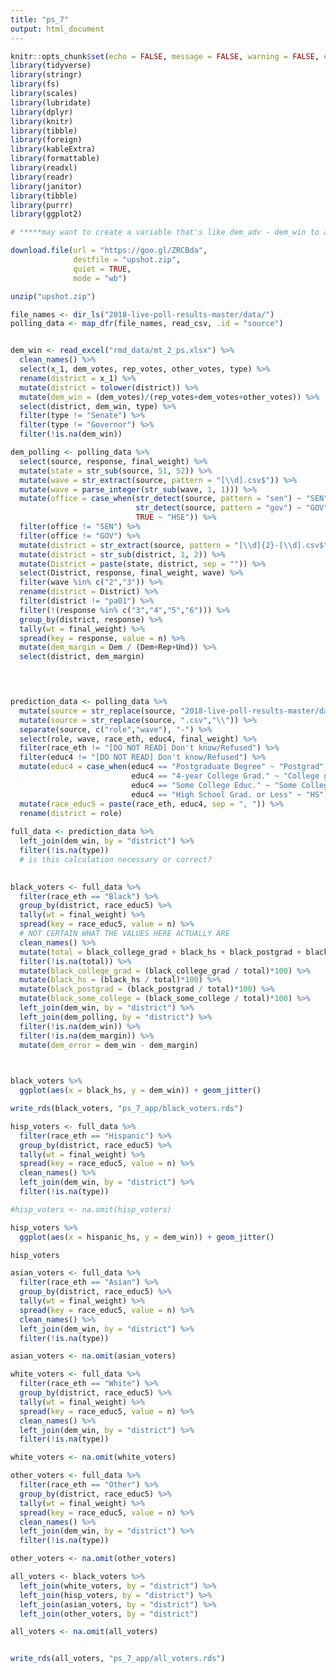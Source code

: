 ```yaml
---
title: "ps_7"
output: html_document
---
```


```r
knitr::opts_chunk$set(echo = FALSE, message = FALSE, warning = FALSE, error = FALSE)
library(tidyverse)
library(stringr)
library(fs)
library(scales)
library(lubridate)
library(dplyr)
library(knitr)
library(tibble)
library(foreign)
library(kableExtra)
library(formattable)
library(readxl)
library(readr)
library(janitor)
library(tibble)
library(purrr)
library(ggplot2)

# *****may want to create a variable that's like dem_adv - dem_win to adhere to prompt*****

download.file(url = "https://goo.gl/ZRCBda",
              destfile = "upshot.zip", 
              quiet = TRUE,
              mode = "wb")

unzip("upshot.zip") 

file_names <- dir_ls("2018-live-poll-results-master/data/")
polling_data <- map_dfr(file_names, read_csv, .id = "source")


dem_win <- read_excel("rmd_data/mt_2_ps.xlsx") %>% 
  clean_names() %>% 
  select(x_1, dem_votes, rep_votes, other_votes, type) %>% 
  rename(district = x_1) %>% 
  mutate(district = tolower(district)) %>% 
  mutate(dem_win = (dem_votes)/(rep_votes+dem_votes+other_votes)) %>% 
  select(district, dem_win, type) %>% 
  filter(type != "Senate") %>% 
  filter(type != "Governor") %>% 
  filter(!is.na(dem_win))

dem_polling <- polling_data %>% 
  select(source, response, final_weight) %>% 
  mutate(state = str_sub(source, 51, 52)) %>%
  mutate(wave = str_extract(source, pattern = "[\\d].csv$")) %>% 
  mutate(wave = parse_integer(str_sub(wave, 1, 1))) %>% 
  mutate(office = case_when(str_detect(source, pattern = "sen") ~ "SEN",
                            str_detect(source, pattern = "gov") ~ "GOV",
                            TRUE ~ "HSE")) %>% 
  filter(office != "SEN") %>% 
  filter(office != "GOV") %>% 
  mutate(district = str_extract(source, pattern = "[\\d]{2}-[\\d].csv$")) %>% 
  mutate(district = str_sub(district, 1, 2)) %>% 
  mutate(District = paste(state, district, sep = "")) %>%  
  select(District, response, final_weight, wave) %>% 
  filter(wave %in% c("2","3")) %>% 
  rename(district = District) %>% 
  filter(district != "pa01") %>% 
  filter(!(response %in% c("3","4","5","6"))) %>% 
  group_by(district, response) %>% 
  tally(wt = final_weight) %>% 
  spread(key = response, value = n) %>% 
  mutate(dem_margin = Dem / (Dem+Rep+Und)) %>% 
  select(district, dem_margin)


  

prediction_data <- polling_data %>% 
  mutate(source = str_replace(source, "2018-live-poll-results-master/data/elections-poll-","\\")) %>% 
  mutate(source = str_replace(source, ".csv","\\")) %>% 
  separate(source, c("role","wave"), "-") %>% 
  select(role, wave, race_eth, educ4, final_weight) %>% 
  filter(race_eth != "[DO NOT READ] Don't know/Refused") %>% 
  filter(educ4 != "[DO NOT READ] Don't know/Refused") %>% 
  mutate(educ4 = case_when(educ4 == "Postgraduate Degree" ~ "Postgrad",
                           educ4 == "4-year College Grad." ~ "College grad",
                           educ4 == "Some College Educ." ~ "Some College",
                           educ4 == "High School Grad. or Less" ~ "HS")) %>% 
  mutate(race_educ5 = paste(race_eth, educ4, sep = ", ")) %>% 
  rename(district = role)
  
full_data <- prediction_data %>%   
  left_join(dem_win, by = "district") %>% 
  filter(!is.na(type)) 
  # is this calculation necessary or correct?
 

black_voters <- full_data %>% 
  filter(race_eth == "Black") %>% 
  group_by(district, race_educ5) %>% 
  tally(wt = final_weight) %>% 
  spread(key = race_educ5, value = n) %>% 
  # NOT CERTAIN WHAT THE VALUES HERE ACTUALLY ARE
  clean_names() %>% 
  mutate(total = black_college_grad + black_hs + black_postgrad + black_some_college) %>% 
  filter(!is.na(total)) %>% 
  mutate(black_college_grad = (black_college_grad / total)*100) %>% 
  mutate(black_hs = (black_hs / total)*100) %>% 
  mutate(black_postgrad = (black_postgrad / total)*100) %>% 
  mutate(black_some_college = (black_some_college / total)*100) %>% 
  left_join(dem_win, by = "district") %>% 
  left_join(dem_polling, by = "district") %>% 
  filter(!is.na(dem_win)) %>% 
  filter(!is.na(dem_margin)) %>% 
  mutate(dem_error = dem_win - dem_margin) 
  


black_voters %>% 
  ggplot(aes(x = black_hs, y = dem_win)) + geom_jitter()

write_rds(black_voters, "ps_7_app/black_voters.rds")

hisp_voters <- full_data %>% 
  filter(race_eth == "Hispanic") %>% 
  group_by(district, race_educ5) %>% 
  tally(wt = final_weight) %>% 
  spread(key = race_educ5, value = n) %>% 
  clean_names() %>% 
  left_join(dem_win, by = "district") %>% 
  filter(!is.na(type)) 

#hisp_voters <- na.omit(hisp_voters)

hisp_voters %>% 
  ggplot(aes(x = hispanic_hs, y = dem_win)) + geom_jitter()

hisp_voters

asian_voters <- full_data %>% 
  filter(race_eth == "Asian") %>% 
  group_by(district, race_educ5) %>% 
  tally(wt = final_weight) %>% 
  spread(key = race_educ5, value = n) %>% 
  clean_names() %>% 
  left_join(dem_win, by = "district") %>% 
  filter(!is.na(type)) 

asian_voters <- na.omit(asian_voters)

white_voters <- full_data %>% 
  filter(race_eth == "White") %>% 
  group_by(district, race_educ5) %>% 
  tally(wt = final_weight) %>% 
  spread(key = race_educ5, value = n) %>% 
  clean_names() %>% 
  left_join(dem_win, by = "district") %>% 
  filter(!is.na(type)) 

white_voters <- na.omit(white_voters)

other_voters <- full_data %>% 
  filter(race_eth == "Other") %>% 
  group_by(district, race_educ5) %>% 
  tally(wt = final_weight) %>% 
  spread(key = race_educ5, value = n) %>% 
  clean_names() %>% 
  left_join(dem_win, by = "district") %>% 
  filter(!is.na(type)) 

other_voters <- na.omit(other_voters)

all_voters <- black_voters %>% 
  left_join(white_voters, by = "district") %>% 
  left_join(hisp_voters, by = "district") %>% 
  left_join(asian_voters, by = "district") %>% 
  left_join(other_voters, by = "district") 

all_voters <- na.omit(all_voters)


write_rds(all_voters, "ps_7_app/all_voters.rds")



```

